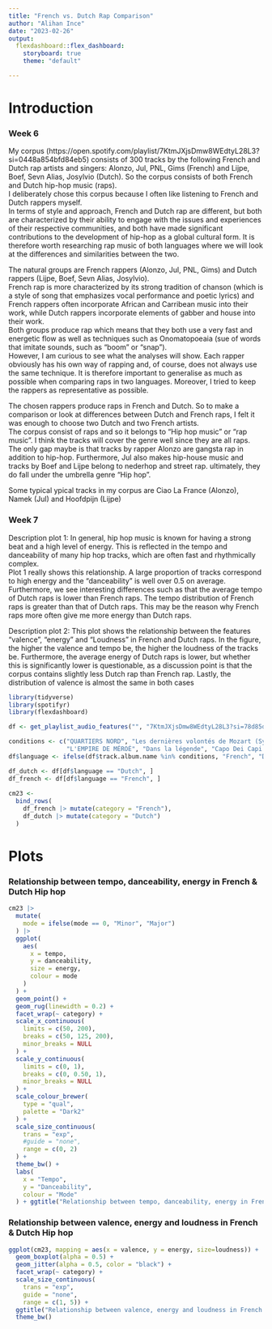 ```yaml
---
title: "French vs. Dutch Rap Comparison"
author: "Alihan Ince"
date: "2023-02-26"
output: 
  flexdashboard::flex_dashboard:
    storyboard: true
    theme: "default"

---
```

Introduction {.storyboard} 
=========================================
<!-- # Computational_Musicology_2023- -->
<!-- Repository used for my "Computational Musicology" course portfolio.  -->

<!-- ## PLEASE DO NOT SHOW THIS PORTFOLIO IN CLASS  -->


### Week 6  
My corpus (https://open.spotify.com/playlist/7KtmJXjsDmw8WEdtyL28L3?si=0448a854bfd84eb5) consists of 300 tracks by the following French and Dutch rap artists and singers: Alonzo, Jul, PNL, Gims (French) and Lijpe, Boef, Sevn Alias, Josylvio (Dutch). So the corpus consists of both French and Dutch hip-hop music (raps).   
I deliberately chose this corpus because I often like listening to French and Dutch rappers myself.  
In terms of style and approach, French and Dutch rap are different, but both are characterized by their ability to engage with the issues and experiences of their respective communities, and both have made significant contributions to the development of hip-hop as a global cultural form. It is therefore worth researching rap music of both languages where we will look at the differences and similarities between the two.  
  
The natural groups are French rappers (Alonzo, Jul, PNL, Gims) and Dutch rappers (Lijpe, Boef, Sevn Alias, Josylvio).   
French rap is more characterized by its strong tradition of chanson (which is a style of song that emphasizes vocal performance and poetic lyrics) and French rappers often incorporate African and Carribean music into their work, while Dutch rappers incorporate elements of gabber and house into their work.  
Both groups produce rap which means that they both use a very fast and energetic flow as well as techniques such as Onomatopoeaia (sue of words that imitate sounds, such as "boom" or "snap").   
However, I am curious to see what the analyses will show. Each rapper obviously has his own way of rapping and, of course, does not always use the same technique. It is therefore important to generalise as much as possible when comparing raps in two languages. Moreover, I tried to keep the rappers as representative as possible.   
   
The chosen rappers produce raps in French and Dutch. So to make a comparison or look at differences between Dutch and French raps, I felt it was enough to choose two Dutch and two French artists.   
The corpus consist of raps and so it belongs to "Hip hop music" or "rap music". I think the tracks will cover the genre well since they are all raps. 
The only gap maybe is that tracks by rapper Alonzo are gangsta rap in addition to hip-hop. Furthermore, Jul also makes hip-house music and tracks by Boef and Lijpe belong to nederhop and street rap. ultimately, they do fall under the umbrella genre "Hip hop".  
  
Some typical ypical tracks in my corpus are Ciao La France (Alonzo), Namek (Jul) and Hoofdpijn (Lijpe)   

### Week 7  
Description plot 1: In general, hip hop music is known for having a strong beat and a high level of energy. This is reflected in the tempo and danceability of many hip hop tracks, which are often fast and rhythmically complex.   
Plot 1 really shows this relationship. A large proportion of tracks correspond to high energy and the "danceability" is well over 0.5 on average. Furthermore, we see interesting differences such as that the average tempo of Dutch raps is lower than French raps. The tempo distribution of French raps is greater than that of Dutch raps. This may be the reason why French raps more often give me more energy than Dutch raps.  
  
Description plot 2: This plot shows the relationship between the features "valence", "energy" and "Loudness" in French and Dutch raps. In the figure, the higher the valence and tempo be, the higher the loudness of the tracks be. Furthermore, the average energy of Dutch raps is lower, but whether this is significantly lower is questionable, as a discussion point is that the corpus contains slightly less Dutch rap than French rap. Lastly, the distribution of valence is almost the same in both cases 



```r
library(tidyverse)
library(spotifyr)
library(flexdashboard)

df <- get_playlist_audio_features("", "7KtmJXjsDmw8WEdtyL28L3?si=78d85d115b1b42c9")

conditions <- c("QUARTIERS NORD", "Les dernières volontés de Mozart (Symphony)", "Cœur blanc", "Deux frères", 
                "L'EMPIRE DE MÉROÉ", "Dans la légende", "Capo Dei Capi Vol. II & III")
df$language <- ifelse(df$track.album.name %in% conditions, "French", "Dutch")

df_dutch <- df[df$language == "Dutch", ]
df_french <- df[df$language == "French", ]
 
cm23 <-
  bind_rows( 
    df_french |> mutate(category = "French"),
    df_dutch |> mutate(category = "Dutch")
  )
```

<!-- # Dutch Tracks -->
<!-- ```{r} -->
<!-- valueBox(nrow(df_dutch), icon="fa-music") -->
<!-- ``` -->

<!-- # French Tracks -->
<!-- ```{r} -->
<!-- valueBox(nrow(df_french), icon="fa-music") -->
<!-- ``` -->

Plots {.storyboard} 
=========================================
### Relationship between tempo, danceability, energy in French & Dutch Hip hop 
```r
cm23 |>
  mutate(
    mode = ifelse(mode == 0, "Minor", "Major")
  ) |>
  ggplot(
    aes(
      x = tempo, 
      y = danceability,
      size = energy,
      colour = mode
    )
  ) +
  geom_point() +
  geom_rug(linewidth = 0.2) +
  facet_wrap(~ category) +
  scale_x_continuous(
    limits = c(50, 200),
    breaks = c(50, 125, 200),
    minor_breaks = NULL
  ) +
  scale_y_continuous(
    limits = c(0, 1),
    breaks = c(0, 0.50, 1),
    minor_breaks = NULL
  ) +
  scale_colour_brewer(
    type = "qual",
    palette = "Dark2"
  ) +
  scale_size_continuous(
    trans = "exp",
    #guide = "none",
    range = c(0, 2)
  ) + 
  theme_bw() +
  labs(
    x = "Tempo",
    y = "Danceability",
    colour = "Mode"
  ) + ggtitle("Relationship between tempo, danceability, energy in French & Dutch Hip hop")
```

### Relationship between valence, energy and loudness in French & Dutch Hip hop
```r
ggplot(cm23, mapping = aes(x = valence, y = energy, size=loudness)) +
  geom_boxplot(alpha = 0.5) + 
  geom_jitter(alpha = 0.5, color = "black") + 
  facet_wrap(~ category) +
  scale_size_continuous(
    trans = "exp",
    guide = "none",
    range = c(1, 5)) +
  ggtitle("Relationship between valence, energy and loudness in French & Dutch Hip hop") +
  theme_bw() 
```
